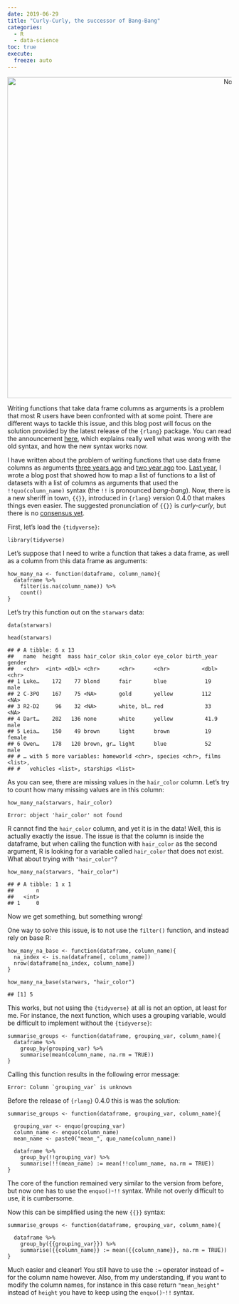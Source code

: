 ```yaml
---
date: 2019-06-29
title: "Curly-Curly, the successor of Bang-Bang"
categories:
  - R
  - data-science
toc: true
execute:
  freeze: auto
---
```



<div style="text-align:center;">
<p><a href="https://en.wikipedia.org/wiki/Row_and_column_vectors">
<img src="../assets/img/curly.jpg" title = "Not that kind of columns" width="1119" height="720"></a></p>
</div>
<p>Writing functions that take data frame columns as arguments is a problem that most R users have been
confronted with at some point. There are different ways to tackle this issue, and this blog post will
focus on the solution provided by the latest release of the <code>{rlang}</code> package. You can read the
announcement <a href="https://www.tidyverse.org/articles/2019/06/rlang-0-4-0/">here</a>, which explains really
well what was wrong with the old syntax, and how the new syntax works now.</p>
<p>I have written about the problem of writing functions that use data frame columns as arguments
<a href="2016-07-18-data-frame-columns-as-arguments-to-dplyr-functions.qmd">three years ago</a>
and <a href="2017-08-27-why_tidyeval.qmd">two year ago</a> too.
<a href="2018-01-19-mapping_functions_with_any_cols.qmd">Last year</a>, I wrote a
blog post that showed how to map a list of functions to a list of datasets with a list of columns
as arguments that used the <code>!!quo(column_name)</code> syntax (the <code>!!</code> is pronounced <em>bang-bang</em>).
Now, there is a new sheriff in town, <code>{{}}</code>, introduced in <code>{rlang}</code> version 0.4.0 that makes
things even easier. The suggested pronunciation of <code>{{}}</code> is <em>curly-curly</em>, but there is no
<a href="https://twitter.com/JonTheGeek/status/1144815369766547456">consensus yet</a>.</p>
<p>First, let’s load the <code>{tidyverse}</code>:</p>
<pre class="r"><code>library(tidyverse)</code></pre>
<p>Let’s suppose that I need to write a function that takes a data frame, as well as a column from
this data frame as arguments:</p>
<pre class="r"><code>how_many_na &lt;- function(dataframe, column_name){
  dataframe %&gt;%
    filter(is.na(column_name)) %&gt;%
    count()
}</code></pre>
<p>Let’s try this function out on the <code>starwars</code> data:</p>
<pre class="r"><code>data(starwars)

head(starwars)</code></pre>
<pre><code>## # A tibble: 6 x 13
##   name  height  mass hair_color skin_color eye_color birth_year gender
##   &lt;chr&gt;  &lt;int&gt; &lt;dbl&gt; &lt;chr&gt;      &lt;chr&gt;      &lt;chr&gt;          &lt;dbl&gt; &lt;chr&gt; 
## 1 Luke…    172    77 blond      fair       blue            19   male  
## 2 C-3PO    167    75 &lt;NA&gt;       gold       yellow         112   &lt;NA&gt;  
## 3 R2-D2     96    32 &lt;NA&gt;       white, bl… red             33   &lt;NA&gt;  
## 4 Dart…    202   136 none       white      yellow          41.9 male  
## 5 Leia…    150    49 brown      light      brown           19   female
## 6 Owen…    178   120 brown, gr… light      blue            52   male  
## # … with 5 more variables: homeworld &lt;chr&gt;, species &lt;chr&gt;, films &lt;list&gt;,
## #   vehicles &lt;list&gt;, starships &lt;list&gt;</code></pre>
<p>As you can see, there are missing values in the <code>hair_color</code> column. Let’s try to count how many
missing values are in this column:</p>
<pre class="r"><code>how_many_na(starwars, hair_color)</code></pre>
<pre><code>Error: object &#39;hair_color&#39; not found</code></pre>
<p>R cannot find the <code>hair_color</code> column, and yet it is in the data! Well, this is actually exactly
the issue. The issue is that the column is inside the dataframe, but when calling the function
with <code>hair_color</code> as the second argument, R is looking for a variable called <code>hair_color</code> that
does not exist. What about trying with <code>&quot;hair_color&quot;</code>?</p>
<pre class="r"><code>how_many_na(starwars, &quot;hair_color&quot;)</code></pre>
<pre><code>## # A tibble: 1 x 1
##       n
##   &lt;int&gt;
## 1     0</code></pre>
<p>Now we get something, but something wrong!</p>
<p>One way to solve this issue, is to not use the <code>filter()</code> function, and instead rely on base R:</p>
<pre class="r"><code>how_many_na_base &lt;- function(dataframe, column_name){
  na_index &lt;- is.na(dataframe[, column_name])
  nrow(dataframe[na_index, column_name])
}

how_many_na_base(starwars, &quot;hair_color&quot;)</code></pre>
<pre><code>## [1] 5</code></pre>
<p>This works, but not using the <code>{tidyverse}</code> at all is not an option, at least for me. For instance,
the next function, which uses a grouping variable, would be difficult to implement without the
<code>{tidyverse}</code>:</p>
<pre class="r"><code>summarise_groups &lt;- function(dataframe, grouping_var, column_name){
  dataframe %&gt;%
    group_by(grouping_var) %&gt;%  
    summarise(mean(column_name, na.rm = TRUE))
}</code></pre>
<p>Calling this function results in the following error message:</p>
<pre><code>Error: Column `grouping_var` is unknown</code></pre>
<p>Before the release of <code>{rlang}</code> 0.4.0 this is was the solution:</p>
<pre class="r"><code>summarise_groups &lt;- function(dataframe, grouping_var, column_name){

  grouping_var &lt;- enquo(grouping_var)
  column_name &lt;- enquo(column_name)
  mean_name &lt;- paste0(&quot;mean_&quot;, quo_name(column_name))

  dataframe %&gt;%
    group_by(!!grouping_var) %&gt;%  
    summarise(!!(mean_name) := mean(!!column_name, na.rm = TRUE))
}</code></pre>
<p>The core of the function remained very similar to the version from before, but now one has to
use the <code>enquo()</code>-<code>!!</code> syntax. While not overly difficult to use, it is cumbersome.</p>
<p>Now this can be simplified using the new <code>{{}}</code> syntax:</p>
<pre class="r"><code>summarise_groups &lt;- function(dataframe, grouping_var, column_name){

  dataframe %&gt;%
    group_by({{grouping_var}}) %&gt;%  
    summarise({{column_name}} := mean({{column_name}}, na.rm = TRUE))
}</code></pre>
<p>Much easier and cleaner! You still have to use the <code>:=</code> operator instead of <code>=</code> for the column name
however. Also, from my understanding, if you want to modify the column names, for instance in this
case return <code>&quot;mean_height&quot;</code> instead of <code>height</code> you have to keep using the <code>enquo()</code>-<code>!!</code> syntax.</p>
